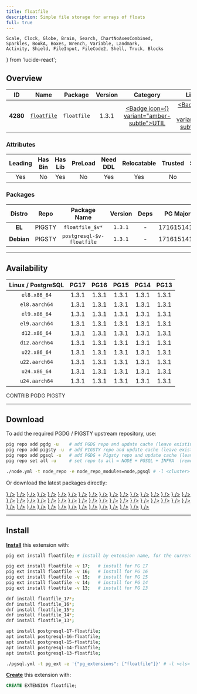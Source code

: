 ```yaml
---
title: floatfile
description: Simple file storage for arrays of floats
full: true
---
```


    Scale, Clock, Globe, Brain, Search, ChartNoAxesCombined,
    Sparkles, BookA, Boxes, Wrench, Variable, Landmark,
    Activity, Shield, FileInput, FileCode2, Shell, Truck, Blocks
} from 'lucide-react';

## Overview

| <TooltipIconButton tooltip="Extension unique identifier" side="top">ID</TooltipIconButton> | <TooltipIconButton tooltip="Extension name" side="top">Name</TooltipIconButton> | <TooltipIconButton tooltip="Package name for installation" side="top">Package</TooltipIconButton> | <TooltipIconButton tooltip="Latest available extension version" side="top">Version</TooltipIconButton> | <TooltipIconButton tooltip="Extension category" side="top">Category</TooltipIconButton> | <TooltipIconButton tooltip="Open source license" side="top">License</TooltipIconButton> | <TooltipIconButton tooltip="Programming language" side="top">Lang</TooltipIconButton> |
|:--------:|:--------:|:----------:|:--------------:|:---------------------------------------:|:------------------------------------------------------:|:----:|
| **4280** | [`floatfile`](https://github.com/pjungwir/floatfile) | `floatfile` | 1.3.1 | <a href="/ext/util" className="no-underline"><Badge icon={<Wrench />} variant="amber-subtle">UTIL</Badge></a> | <a href="/ext/list/license#mit" className="no-underline"><Badge icon={<Scale />} variant="blue-subtle">MIT</Badge></a> | <a href="/ext/list/lang#c"><Badge icon={<FileCode2 />} variant="blue-subtle">C</Badge></a> |

### Attributes

| <TooltipIconButton tooltip="The Primary Leading extension in the Package" side="top">Leading</TooltipIconButton> | <TooltipIconButton tooltip="Contains binary utils" side="top">Has Bin</TooltipIconButton> | <TooltipIconButton tooltip="Contains .so shared library files" side="top">Has Lib</TooltipIconButton> | <TooltipIconButton tooltip="Requires preloading via shared_preload_libraries" side="top">PreLoad</TooltipIconButton> | <TooltipIconButton tooltip="Requires CREATE EXTENSION DDL command" side="top">Need DDL</TooltipIconButton> | <TooltipIconButton tooltip="Can be installed in any schema" side="top">Relocatable</TooltipIconButton> | <TooltipIconButton tooltip="Can be created by non-superuser" side="top">Trusted</TooltipIconButton> | <TooltipIconButton tooltip="Schemas used by this extension" side="top">Schemas</TooltipIconButton> |
|:-------:|:-------:|:-------:|:-------:|:--------:|:-----------:|:-------:|:-------:|
| Yes | No | Yes | No | Yes | Yes | No | - |

### Packages

| <TooltipIconButton tooltip="Linux distribution family, EL or Debian" side="top">Distro</TooltipIconButton> | <TooltipIconButton tooltip="Package repository" side="top">Repo</TooltipIconButton> | <TooltipIconButton tooltip="The RPM/DEB Package Name Pattern (replace $v with real pg major)" side="top">Package Name</TooltipIconButton> | <TooltipIconButton tooltip="Latest package version" side="top">Version</TooltipIconButton> | <TooltipIconButton tooltip="RPM/DEB Package dependencies" side="top">Deps</TooltipIconButton> | <TooltipIconButton tooltip="Available in these PostgreSQL Major Versions" side="top">PG Major</TooltipIconButton> |
|:----------:|:--------:|:------------------------:|:-----------:|:------------:|:------------------:|
|   **EL**   | <Badge variant="amber-subtle"><span className="font-bold">PIGSTY</span></Badge> | `floatfile_$v*` | `1.3.1` | - | <Badge variant="green-subtle">17</Badge><Badge variant="green-subtle">16</Badge><Badge variant="green-subtle">15</Badge><Badge variant="green-subtle">14</Badge><Badge variant="green-subtle">13</Badge> |
| **Debian** | <Badge variant="amber-subtle"><span className="font-bold">PIGSTY</span></Badge> | `postgresql-$v-floatfile` | `1.3.1` | - | <Badge variant="green-subtle">17</Badge><Badge variant="green-subtle">16</Badge><Badge variant="green-subtle">15</Badge><Badge variant="green-subtle">14</Badge><Badge variant="green-subtle">13</Badge> |



------

## Availability

| <TooltipIconButton tooltip="Linux Distro Arch / PostgreSQL Major Version" side="top">Linux / PostgreSQL </TooltipIconButton> | **PG17** | **PG16** | **PG15** | **PG14** | **PG13** |
|:-----:|:-----:|:-----:|:-----:|:-----:|:-----:|
| `el8.x86_64` | <Badge variant="amber-subtle">1.3.1</Badge> | <Badge variant="amber-subtle">1.3.1</Badge> | <Badge variant="amber-subtle">1.3.1</Badge> | <Badge variant="amber-subtle">1.3.1</Badge> | <Badge variant="amber-subtle">1.3.1</Badge> |
| `el8.aarch64` | <Badge variant="amber-subtle">1.3.1</Badge> | <Badge variant="amber-subtle">1.3.1</Badge> | <Badge variant="amber-subtle">1.3.1</Badge> | <Badge variant="amber-subtle">1.3.1</Badge> | <Badge variant="amber-subtle">1.3.1</Badge> |
| `el9.x86_64` | <Badge variant="amber-subtle">1.3.1</Badge> | <Badge variant="amber-subtle">1.3.1</Badge> | <Badge variant="amber-subtle">1.3.1</Badge> | <Badge variant="amber-subtle">1.3.1</Badge> | <Badge variant="amber-subtle">1.3.1</Badge> |
| `el9.aarch64` | <Badge variant="amber-subtle">1.3.1</Badge> | <Badge variant="amber-subtle">1.3.1</Badge> | <Badge variant="amber-subtle">1.3.1</Badge> | <Badge variant="amber-subtle">1.3.1</Badge> | <Badge variant="amber-subtle">1.3.1</Badge> |
| `d12.x86_64` | <Badge variant="amber-subtle">1.3.1</Badge> | <Badge variant="amber-subtle">1.3.1</Badge> | <Badge variant="amber-subtle">1.3.1</Badge> | <Badge variant="amber-subtle">1.3.1</Badge> | <Badge variant="amber-subtle">1.3.1</Badge> |
| `d12.aarch64` | <Badge variant="amber-subtle">1.3.1</Badge> | <Badge variant="amber-subtle">1.3.1</Badge> | <Badge variant="amber-subtle">1.3.1</Badge> | <Badge variant="amber-subtle">1.3.1</Badge> | <Badge variant="amber-subtle">1.3.1</Badge> |
| `u22.x86_64` | <Badge variant="amber-subtle">1.3.1</Badge> | <Badge variant="amber-subtle">1.3.1</Badge> | <Badge variant="amber-subtle">1.3.1</Badge> | <Badge variant="amber-subtle">1.3.1</Badge> | <Badge variant="amber-subtle">1.3.1</Badge> |
| `u22.aarch64` | <Badge variant="amber-subtle">1.3.1</Badge> | <Badge variant="amber-subtle">1.3.1</Badge> | <Badge variant="amber-subtle">1.3.1</Badge> | <Badge variant="amber-subtle">1.3.1</Badge> | <Badge variant="amber-subtle">1.3.1</Badge> |
| `u24.x86_64` | <Badge variant="amber-subtle">1.3.1</Badge> | <Badge variant="amber-subtle">1.3.1</Badge> | <Badge variant="amber-subtle">1.3.1</Badge> | <Badge variant="amber-subtle">1.3.1</Badge> | <Badge variant="amber-subtle">1.3.1</Badge> |
| `u24.aarch64` | <Badge variant="amber-subtle">1.3.1</Badge> | <Badge variant="amber-subtle">1.3.1</Badge> | <Badge variant="amber-subtle">1.3.1</Badge> | <Badge variant="amber-subtle">1.3.1</Badge> | <Badge variant="amber-subtle">1.3.1</Badge> |

<Badge variant="green-subtle"><span className="font-black">CONTRIB</span></Badge> <Badge variant="blue-subtle"><span className="font-black">PGDG</span></Badge> <Badge variant="amber-subtle"><span className="font-black">PIGSTY</span></Badge>

------

## Download

To add the required PGDG / PIGSTY upstream repository, use:

```bash tab="pig"
pig repo add pgdg -u    # add PGDG repo and update cache (leave existing repos)
pig repo add pigsty -u  # add PIGSTY repo and update cache (leave existing repos)
pig repo add pgsql -u   # add PGDG + Pigsty repo and update cache (leave existing repos)
pig repo set all -u     # set repo to all = NODE + PGSQL + INFRA  (remove existing repos)
```
```bash tab="pigsty"
./node.yml -t node_repo -e node_repo_modules=node,pgsql # -l <cluster>
```

Or download the latest packages directly:

<Files>
    <Folder name="el8.x86_64">
        <a href="https://repo.pigsty.io/yum/pgsql/el8.x86_64/floatfile_17-1.3.1-1PIGSTY.el8.x86_64.rpm"><File name="floatfile_17-1.3.1-1PIGSTY.el8.x86_64.rpm" icon={<Package className="text-emerald-500" />} /></a>
        <a href="https://repo.pigsty.io/yum/pgsql/el8.x86_64/floatfile_16-1.3.1-1PIGSTY.el8.x86_64.rpm"><File name="floatfile_16-1.3.1-1PIGSTY.el8.x86_64.rpm" icon={<Package className="text-emerald-500" />} /></a>
        <a href="https://repo.pigsty.io/yum/pgsql/el8.x86_64/floatfile_15-1.3.1-1PIGSTY.el8.x86_64.rpm"><File name="floatfile_15-1.3.1-1PIGSTY.el8.x86_64.rpm" icon={<Package className="text-emerald-500" />} /></a>
        <a href="https://repo.pigsty.io/yum/pgsql/el8.x86_64/floatfile_14-1.3.1-1PIGSTY.el8.x86_64.rpm"><File name="floatfile_14-1.3.1-1PIGSTY.el8.x86_64.rpm" icon={<Package className="text-emerald-500" />} /></a>
        <a href="https://repo.pigsty.io/yum/pgsql/el8.x86_64/floatfile_13-1.3.1-1PIGSTY.el8.x86_64.rpm"><File name="floatfile_13-1.3.1-1PIGSTY.el8.x86_64.rpm" icon={<Package className="text-emerald-500" />} /></a>
    </Folder>
    <Folder name="el8.aarch64">
        <a href="https://repo.pigsty.io/yum/pgsql/el8.aarch64/floatfile_17-1.3.1-1PIGSTY.el8.aarch64.rpm"><File name="floatfile_17-1.3.1-1PIGSTY.el8.aarch64.rpm" icon={<Package className="text-orange-500" />} /></a>
        <a href="https://repo.pigsty.io/yum/pgsql/el8.aarch64/floatfile_16-1.3.1-1PIGSTY.el8.aarch64.rpm"><File name="floatfile_16-1.3.1-1PIGSTY.el8.aarch64.rpm" icon={<Package className="text-orange-500" />} /></a>
        <a href="https://repo.pigsty.io/yum/pgsql/el8.aarch64/floatfile_15-1.3.1-1PIGSTY.el8.aarch64.rpm"><File name="floatfile_15-1.3.1-1PIGSTY.el8.aarch64.rpm" icon={<Package className="text-orange-500" />} /></a>
        <a href="https://repo.pigsty.io/yum/pgsql/el8.aarch64/floatfile_14-1.3.1-1PIGSTY.el8.aarch64.rpm"><File name="floatfile_14-1.3.1-1PIGSTY.el8.aarch64.rpm" icon={<Package className="text-orange-500" />} /></a>
        <a href="https://repo.pigsty.io/yum/pgsql/el8.aarch64/floatfile_13-1.3.1-1PIGSTY.el8.aarch64.rpm"><File name="floatfile_13-1.3.1-1PIGSTY.el8.aarch64.rpm" icon={<Package className="text-orange-500" />} /></a>
    </Folder>
    <Folder name="el9.x86_64">
        <a href="https://repo.pigsty.io/yum/pgsql/el9.x86_64/floatfile_17-1.3.1-1PIGSTY.el9.x86_64.rpm"><File name="floatfile_17-1.3.1-1PIGSTY.el9.x86_64.rpm" icon={<Package className="text-emerald-500" />} /></a>
        <a href="https://repo.pigsty.io/yum/pgsql/el9.x86_64/floatfile_16-1.3.1-1PIGSTY.el9.x86_64.rpm"><File name="floatfile_16-1.3.1-1PIGSTY.el9.x86_64.rpm" icon={<Package className="text-emerald-500" />} /></a>
        <a href="https://repo.pigsty.io/yum/pgsql/el9.x86_64/floatfile_15-1.3.1-1PIGSTY.el9.x86_64.rpm"><File name="floatfile_15-1.3.1-1PIGSTY.el9.x86_64.rpm" icon={<Package className="text-emerald-500" />} /></a>
        <a href="https://repo.pigsty.io/yum/pgsql/el9.x86_64/floatfile_14-1.3.1-1PIGSTY.el9.x86_64.rpm"><File name="floatfile_14-1.3.1-1PIGSTY.el9.x86_64.rpm" icon={<Package className="text-emerald-500" />} /></a>
        <a href="https://repo.pigsty.io/yum/pgsql/el9.x86_64/floatfile_13-1.3.1-1PIGSTY.el9.x86_64.rpm"><File name="floatfile_13-1.3.1-1PIGSTY.el9.x86_64.rpm" icon={<Package className="text-emerald-500" />} /></a>
    </Folder>
    <Folder name="el9.aarch64">
        <a href="https://repo.pigsty.io/yum/pgsql/el9.aarch64/floatfile_17-1.3.1-1PIGSTY.el9.aarch64.rpm"><File name="floatfile_17-1.3.1-1PIGSTY.el9.aarch64.rpm" icon={<Package className="text-orange-500" />} /></a>
        <a href="https://repo.pigsty.io/yum/pgsql/el9.aarch64/floatfile_16-1.3.1-1PIGSTY.el9.aarch64.rpm"><File name="floatfile_16-1.3.1-1PIGSTY.el9.aarch64.rpm" icon={<Package className="text-orange-500" />} /></a>
        <a href="https://repo.pigsty.io/yum/pgsql/el9.aarch64/floatfile_15-1.3.1-1PIGSTY.el9.aarch64.rpm"><File name="floatfile_15-1.3.1-1PIGSTY.el9.aarch64.rpm" icon={<Package className="text-orange-500" />} /></a>
        <a href="https://repo.pigsty.io/yum/pgsql/el9.aarch64/floatfile_14-1.3.1-1PIGSTY.el9.aarch64.rpm"><File name="floatfile_14-1.3.1-1PIGSTY.el9.aarch64.rpm" icon={<Package className="text-orange-500" />} /></a>
        <a href="https://repo.pigsty.io/yum/pgsql/el9.aarch64/floatfile_13-1.3.1-1PIGSTY.el9.aarch64.rpm"><File name="floatfile_13-1.3.1-1PIGSTY.el9.aarch64.rpm" icon={<Package className="text-orange-500" />} /></a>
    </Folder>
    <Folder name="d12.x86_64">
        <a href="https://repo.pigsty.io/apt/pgsql/bookworm/pool/main/f/floatfile/postgresql-17-floatfile_1.3.1-1PIGSTY~bookworm_amd64.deb"><File name="postgresql-17-floatfile_1.3.1-1PIGSTY~bookworm_amd64.deb" icon={<Box className="text-emerald-500" />} /></a>
        <a href="https://repo.pigsty.io/apt/pgsql/bookworm/pool/main/f/floatfile/postgresql-16-floatfile_1.3.1-1PIGSTY~bookworm_amd64.deb"><File name="postgresql-16-floatfile_1.3.1-1PIGSTY~bookworm_amd64.deb" icon={<Box className="text-emerald-500" />} /></a>
        <a href="https://repo.pigsty.io/apt/pgsql/bookworm/pool/main/f/floatfile/postgresql-15-floatfile_1.3.1-1PIGSTY~bookworm_amd64.deb"><File name="postgresql-15-floatfile_1.3.1-1PIGSTY~bookworm_amd64.deb" icon={<Box className="text-emerald-500" />} /></a>
        <a href="https://repo.pigsty.io/apt/pgsql/bookworm/pool/main/f/floatfile/postgresql-14-floatfile_1.3.1-1PIGSTY~bookworm_amd64.deb"><File name="postgresql-14-floatfile_1.3.1-1PIGSTY~bookworm_amd64.deb" icon={<Box className="text-emerald-500" />} /></a>
        <a href="https://repo.pigsty.io/apt/pgsql/bookworm/pool/main/f/floatfile/postgresql-13-floatfile_1.3.1-1PIGSTY~bookworm_amd64.deb"><File name="postgresql-13-floatfile_1.3.1-1PIGSTY~bookworm_amd64.deb" icon={<Box className="text-emerald-500" />} /></a>
    </Folder>
    <Folder name="d12.aarch64">
        <a href="https://repo.pigsty.io/apt/pgsql/bookworm/pool/main/f/floatfile/postgresql-17-floatfile_1.3.1-1PIGSTY~bookworm_arm64.deb"><File name="postgresql-17-floatfile_1.3.1-1PIGSTY~bookworm_arm64.deb" icon={<Box className="text-orange-500" />} /></a>
        <a href="https://repo.pigsty.io/apt/pgsql/bookworm/pool/main/f/floatfile/postgresql-16-floatfile_1.3.1-1PIGSTY~bookworm_arm64.deb"><File name="postgresql-16-floatfile_1.3.1-1PIGSTY~bookworm_arm64.deb" icon={<Box className="text-orange-500" />} /></a>
        <a href="https://repo.pigsty.io/apt/pgsql/bookworm/pool/main/f/floatfile/postgresql-15-floatfile_1.3.1-1PIGSTY~bookworm_arm64.deb"><File name="postgresql-15-floatfile_1.3.1-1PIGSTY~bookworm_arm64.deb" icon={<Box className="text-orange-500" />} /></a>
        <a href="https://repo.pigsty.io/apt/pgsql/bookworm/pool/main/f/floatfile/postgresql-14-floatfile_1.3.1-1PIGSTY~bookworm_arm64.deb"><File name="postgresql-14-floatfile_1.3.1-1PIGSTY~bookworm_arm64.deb" icon={<Box className="text-orange-500" />} /></a>
        <a href="https://repo.pigsty.io/apt/pgsql/bookworm/pool/main/f/floatfile/postgresql-13-floatfile_1.3.1-1PIGSTY~bookworm_arm64.deb"><File name="postgresql-13-floatfile_1.3.1-1PIGSTY~bookworm_arm64.deb" icon={<Box className="text-orange-500" />} /></a>
    </Folder>
    <Folder name="u22.x86_64">
        <a href="https://repo.pigsty.io/apt/pgsql/jammy/pool/main/f/floatfile/postgresql-17-floatfile_1.3.1-1PIGSTY~jammy_amd64.deb"><File name="postgresql-17-floatfile_1.3.1-1PIGSTY~jammy_amd64.deb" icon={<Box className="text-emerald-500" />} /></a>
        <a href="https://repo.pigsty.io/apt/pgsql/jammy/pool/main/f/floatfile/postgresql-16-floatfile_1.3.1-1PIGSTY~jammy_amd64.deb"><File name="postgresql-16-floatfile_1.3.1-1PIGSTY~jammy_amd64.deb" icon={<Box className="text-emerald-500" />} /></a>
        <a href="https://repo.pigsty.io/apt/pgsql/jammy/pool/main/f/floatfile/postgresql-15-floatfile_1.3.1-1PIGSTY~jammy_amd64.deb"><File name="postgresql-15-floatfile_1.3.1-1PIGSTY~jammy_amd64.deb" icon={<Box className="text-emerald-500" />} /></a>
        <a href="https://repo.pigsty.io/apt/pgsql/jammy/pool/main/f/floatfile/postgresql-14-floatfile_1.3.1-1PIGSTY~jammy_amd64.deb"><File name="postgresql-14-floatfile_1.3.1-1PIGSTY~jammy_amd64.deb" icon={<Box className="text-emerald-500" />} /></a>
        <a href="https://repo.pigsty.io/apt/pgsql/jammy/pool/main/f/floatfile/postgresql-13-floatfile_1.3.1-1PIGSTY~jammy_amd64.deb"><File name="postgresql-13-floatfile_1.3.1-1PIGSTY~jammy_amd64.deb" icon={<Box className="text-emerald-500" />} /></a>
    </Folder>
    <Folder name="u22.aarch64">
        <a href="https://repo.pigsty.io/apt/pgsql/jammy/pool/main/f/floatfile/postgresql-17-floatfile_1.3.1-1PIGSTY~jammy_arm64.deb"><File name="postgresql-17-floatfile_1.3.1-1PIGSTY~jammy_arm64.deb" icon={<Box className="text-orange-500" />} /></a>
        <a href="https://repo.pigsty.io/apt/pgsql/jammy/pool/main/f/floatfile/postgresql-16-floatfile_1.3.1-1PIGSTY~jammy_arm64.deb"><File name="postgresql-16-floatfile_1.3.1-1PIGSTY~jammy_arm64.deb" icon={<Box className="text-orange-500" />} /></a>
        <a href="https://repo.pigsty.io/apt/pgsql/jammy/pool/main/f/floatfile/postgresql-15-floatfile_1.3.1-1PIGSTY~jammy_arm64.deb"><File name="postgresql-15-floatfile_1.3.1-1PIGSTY~jammy_arm64.deb" icon={<Box className="text-orange-500" />} /></a>
        <a href="https://repo.pigsty.io/apt/pgsql/jammy/pool/main/f/floatfile/postgresql-14-floatfile_1.3.1-1PIGSTY~jammy_arm64.deb"><File name="postgresql-14-floatfile_1.3.1-1PIGSTY~jammy_arm64.deb" icon={<Box className="text-orange-500" />} /></a>
        <a href="https://repo.pigsty.io/apt/pgsql/jammy/pool/main/f/floatfile/postgresql-13-floatfile_1.3.1-1PIGSTY~jammy_arm64.deb"><File name="postgresql-13-floatfile_1.3.1-1PIGSTY~jammy_arm64.deb" icon={<Box className="text-orange-500" />} /></a>
    </Folder>
    <Folder name="u24.x86_64">
        <a href="https://repo.pigsty.io/apt/pgsql/noble/pool/main/f/floatfile/postgresql-17-floatfile_1.3.1-1PIGSTY~noble_amd64.deb"><File name="postgresql-17-floatfile_1.3.1-1PIGSTY~noble_amd64.deb" icon={<Box className="text-emerald-500" />} /></a>
        <a href="https://repo.pigsty.io/apt/pgsql/noble/pool/main/f/floatfile/postgresql-16-floatfile_1.3.1-1PIGSTY~noble_amd64.deb"><File name="postgresql-16-floatfile_1.3.1-1PIGSTY~noble_amd64.deb" icon={<Box className="text-emerald-500" />} /></a>
        <a href="https://repo.pigsty.io/apt/pgsql/noble/pool/main/f/floatfile/postgresql-15-floatfile_1.3.1-1PIGSTY~noble_amd64.deb"><File name="postgresql-15-floatfile_1.3.1-1PIGSTY~noble_amd64.deb" icon={<Box className="text-emerald-500" />} /></a>
        <a href="https://repo.pigsty.io/apt/pgsql/noble/pool/main/f/floatfile/postgresql-14-floatfile_1.3.1-1PIGSTY~noble_amd64.deb"><File name="postgresql-14-floatfile_1.3.1-1PIGSTY~noble_amd64.deb" icon={<Box className="text-emerald-500" />} /></a>
        <a href="https://repo.pigsty.io/apt/pgsql/noble/pool/main/f/floatfile/postgresql-13-floatfile_1.3.1-1PIGSTY~noble_amd64.deb"><File name="postgresql-13-floatfile_1.3.1-1PIGSTY~noble_amd64.deb" icon={<Box className="text-emerald-500" />} /></a>
    </Folder>
    <Folder name="u24.aarch64">
        <a href="https://repo.pigsty.io/apt/pgsql/noble/pool/main/f/floatfile/postgresql-17-floatfile_1.3.1-1PIGSTY~noble_arm64.deb"><File name="postgresql-17-floatfile_1.3.1-1PIGSTY~noble_arm64.deb" icon={<Box className="text-orange-500" />} /></a>
        <a href="https://repo.pigsty.io/apt/pgsql/noble/pool/main/f/floatfile/postgresql-16-floatfile_1.3.1-1PIGSTY~noble_arm64.deb"><File name="postgresql-16-floatfile_1.3.1-1PIGSTY~noble_arm64.deb" icon={<Box className="text-orange-500" />} /></a>
        <a href="https://repo.pigsty.io/apt/pgsql/noble/pool/main/f/floatfile/postgresql-15-floatfile_1.3.1-1PIGSTY~noble_arm64.deb"><File name="postgresql-15-floatfile_1.3.1-1PIGSTY~noble_arm64.deb" icon={<Box className="text-orange-500" />} /></a>
        <a href="https://repo.pigsty.io/apt/pgsql/noble/pool/main/f/floatfile/postgresql-14-floatfile_1.3.1-1PIGSTY~noble_arm64.deb"><File name="postgresql-14-floatfile_1.3.1-1PIGSTY~noble_arm64.deb" icon={<Box className="text-orange-500" />} /></a>
        <a href="https://repo.pigsty.io/apt/pgsql/noble/pool/main/f/floatfile/postgresql-13-floatfile_1.3.1-1PIGSTY~noble_arm64.deb"><File name="postgresql-13-floatfile_1.3.1-1PIGSTY~noble_arm64.deb" icon={<Box className="text-orange-500" />} /></a>
    </Folder>
</Files>

------

## Install

[**Install**](/docs/pgsql/extension/install) this extension with:

```bash tab="pig"
pig ext install floatfile; # install by extension name, for the current active PG version

pig ext install floatfile -v 17;   # install for PG 17
pig ext install floatfile -v 16;   # install for PG 16
pig ext install floatfile -v 15;   # install for PG 15
pig ext install floatfile -v 14;   # install for PG 14
pig ext install floatfile -v 13;   # install for PG 13
```
```bash tab="yum" 
dnf install floatfile_17*;
dnf install floatfile_16*;
dnf install floatfile_15*;
dnf install floatfile_14*;
dnf install floatfile_13*;
```
```bash tab="apt" 
apt install postgresql-17-floatfile;
apt install postgresql-16-floatfile;
apt install postgresql-15-floatfile;
apt install postgresql-14-floatfile;
apt install postgresql-13-floatfile;
```
```bash tab="ansible"
./pgsql.yml -t pg_ext -e '{"pg_extensions": ["floatfile"]}' # -l <cls>
```

[**Create**](/docs/pgsql/extension/create) this extension with:

```sql
CREATE EXTENSION floatfile;
```


